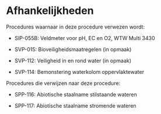 # Afhankelijkheden

Procedures waarnaar in deze procedure verwezen wordt:

-   SIP-055B: Veldmeter voor pH, EC en O2, WTW Multi 3430

-   SVP-015: Bioveiligheidsmaatregelen (in opmaak)

-   SVP-112: Veiligheid in en rond water (in opmaak)

-   SVP-114: Bemonstering waterkolom oppervlaktewater

Procedures die verwijzen naar deze procedure:

-   SPP-116: Abiotische staalname stilstaande wateren

-   SPP-117: Abiotische staalname stromende wateren

